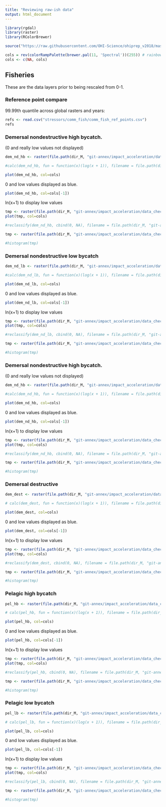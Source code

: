 ```yaml
---
title: "Reviewing raw-ish data"
output: html_document
---
```


```r

library(rgdal)
library(raster)
library(RColorBrewer)

source("https://raw.githubusercontent.com/OHI-Science/ohiprep_v2018/master/src/R/spatial_common.R")

cols = rev(colorRampPalette(brewer.pal(11, 'Spectral'))(255)) # rainbow color scheme
cols <- c(NA, cols)
```

## Fisheries
These are the data layers prior to being rescaled from 0-1.


### Reference point compare
99.99th quantile across global rasters and years:

```r
refs <- read.csv("stressors/comm_fish/comm_fish_ref_points.csv")
refs
```

### Demersal nondestructive high bycatch.

(0 and really low values not displayed)

```r

dem_nd_hb <- raster(file.path(dir_M, "git-annex/impact_acceleration/data_check/new_dem_nondest_hb.tif"))

#calc(dem_nd_hb, fun = function(x)(log(x + 1)), filename = file.path(dir_M, "git-annex/impact_acceleration/data_check/new_dem_nondest_hb_log.tif"))

plot(dem_nd_hb, col=cols)

```

0 and low values displayed as blue.

```r
plot(dem_nd_hb, col=cols[-1])

```

ln(x+1) to display low values

```r
tmp <- raster(file.path(dir_M, "git-annex/impact_acceleration/data_check/new_dem_nondest_hb_log.tif"))
plot(tmp, col=cols)

```

```r
#reclassify(dem_nd_hb, cbind(0, NA), filename = file.path(dir_M, "git-annex/impact_acceleration/data_check/new_dem_nondest_hb_no_zero.tif"), progress="text", overwrite=TRUE)

tmp <- raster(file.path(dir_M, "git-annex/impact_acceleration/data_check/new_dem_nondest_hb_no_zero.tif"))

#histogram(tmp)

```

### Demersal nondestructive low bycatch

```r

dem_nd_lb <- raster(file.path(dir_M, "git-annex/impact_acceleration/data_check/new_dem_nondest_lb.tif"))

#calc(dem_nd_lb, fun = function(x)(log(x + 1)), filename = file.path(dir_M, "git-annex/impact_acceleration/data_check/new_dem_nondest_lb_log.tif"))

plot(dem_nd_lb, col=cols)

```

0 and low values displayed as blue.

```r
plot(dem_nd_lb, col=cols[-1])

```

ln(x+1) to display low values

```r
tmp <- raster(file.path(dir_M, "git-annex/impact_acceleration/data_check/new_dem_nondest_lb_log.tif"))
plot(tmp, col=cols)

```

```r
#reclassify(dem_nd_lb, cbind(0, NA), filename = file.path(dir_M, "git-annex/impact_acceleration/data_check/new_dem_nondest_lb_no_zero.tif"), progress="text", overwrite=TRUE)

tmp <- raster(file.path(dir_M, "git-annex/impact_acceleration/data_check/new_dem_nondest_lb_no_zero.tif"))

#histogram(tmp)

```


### Demersal nondestructive high bycatch.

(0 and really low values not displayed)

```r

dem_nd_hb <- raster(file.path(dir_M, "git-annex/impact_acceleration/data_check/new_dem_nondest_hb.tif"))

#calc(dem_nd_hb, fun = function(x)(log(x + 1)), filename = file.path(dir_M, "git-annex/impact_acceleration/data_check/new_dem_nondest_hb_log.tif"))

plot(dem_nd_hb, col=cols)

```

0 and low values displayed as blue.

```r
plot(dem_nd_hb, col=cols[-1])

```

ln(x+1) to display low values

```r
tmp <- raster(file.path(dir_M, "git-annex/impact_acceleration/data_check/new_dem_nondest_hb_log.tif"))
plot(tmp, col=cols)

```

```r
#reclassify(dem_nd_hb, cbind(0, NA), filename = file.path(dir_M, "git-annex/impact_acceleration/data_check/new_dem_nondest_hb_no_zero.tif"), progress="text", overwrite=TRUE)

tmp <- raster(file.path(dir_M, "git-annex/impact_acceleration/data_check/new_dem_nondest_hb_no_zero.tif"))

#histogram(tmp)

```

### Demersal destructive

```r

dem_dest <- raster(file.path(dir_M, "git-annex/impact_acceleration/data_check/new_dem_dest.tif"))

# calc(dem_dest, fun = function(x)(log(x + 1)), filename = file.path(dir_M, "git-annex/impact_acceleration/data_check/dem_dest_log.tif"))

plot(dem_dest, col=cols)

```

0 and low values displayed as blue.

```r

plot(dem_dest, col=cols[-1])

```

ln(x+1) to display low values

```r
tmp <- raster(file.path(dir_M, "git-annex/impact_acceleration/data_check/dem_dest_log.tif"))
plot(tmp, col=cols)

```


```r
#reclassify(dem_dest, cbind(0, NA), filename = file.path(dir_M, "git-annex/impact_acceleration/data_check/new_dem_dest_no_zero.tif"), progress="text", overwrite=TRUE)

tmp <- raster(file.path(dir_M, "git-annex/impact_acceleration/data_check/new_dem_nondest_lb_no_zero.tif"))

#histogram(tmp)

```


### Pelagic high bycatch

```r

pel_hb <- raster(file.path(dir_M, "git-annex/impact_acceleration/data_check/new_pel_hb.tif"))

# calc(pel_hb, fun = function(x)(log(x + 1)), filename = file.path(dir_M, "git-annex/impact_acceleration/data_check/pel_hb_log.tif"))

plot(pel_hb, col=cols)

```

0 and low values displayed as blue.

```r

plot(pel_hb, col=cols[-1])

```

ln(x+1) to display low values

```r
tmp <- raster(file.path(dir_M, "git-annex/impact_acceleration/data_check/pel_hb_log.tif"))
plot(tmp, col=cols)

```


```r
#reclassify(pel_hb, cbind(0, NA), filename = file.path(dir_M, "git-annex/impact_acceleration/data_check/new_pel_hb_no_zero.tif"), progress="text", overwrite=TRUE)

tmp <- raster(file.path(dir_M, "git-annex/impact_acceleration/data_check/new_pel_hb_no_zero.tif"))

#histogram(tmp)

```


### Pelagic low bycatch

```r

pel_lb <- raster(file.path(dir_M, "git-annex/impact_acceleration/data_check/new_pel_lb.tif"))

# calc(pel_lb, fun = function(x)(log(x + 1)), filename = file.path(dir_M, "git-annex/impact_acceleration/data_check/pel_lb_log.tif"))

plot(pel_lb, col=cols)

```

0 and low values displayed as blue.

```r

plot(pel_lb, col=cols[-1])

```

ln(x+1) to display low values

```r
tmp <- raster(file.path(dir_M, "git-annex/impact_acceleration/data_check/pel_lb_log.tif"))
plot(tmp, col=cols)

```


```r
#reclassify(pel_lb, cbind(0, NA), filename = file.path(dir_M, "git-annex/impact_acceleration/data_check/new_pel_lb_no_zero.tif"), progress="text", overwrite=TRUE)

tmp <- raster(file.path(dir_M, "git-annex/impact_acceleration/data_check/new_pel_lb_no_zero.tif"))

#histogram(tmp)

```





